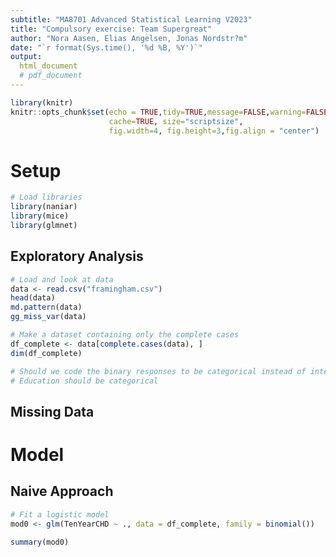 ```yaml
---
subtitle: "MA8701 Advanced Statistical Learning V2023"
title: "Compulsory exercise: Team Supergreat"
author: "Nora Aasen, Elias Angelsen, Jonas Nordstr?m"
date: "`r format(Sys.time(), '%d %B, %Y')`"
output: 
  html_document
  # pdf_document
---
```

  
```r
library(knitr)
knitr::opts_chunk$set(echo = TRUE,tidy=TRUE,message=FALSE,warning=FALSE,strip.white=TRUE,prompt=FALSE,
                      cache=TRUE, size="scriptsize",
                      fig.width=4, fig.height=3,fig.align = "center")
```


# Setup

```r
# Load libraries
library(naniar)
library(mice)
library(glmnet)
```

## Exploratory Analysis
```r
# Load and look at data
data <- read.csv("framingham.csv")
head(data)
md.pattern(data)
gg_miss_var(data)

# Make a dataset containing only the complete cases
df_complete <- data[complete.cases(data), ]
dim(df_complete)

# Should we code the binary responses to be categorical instead of integers? 
# Education should be categorical
```
## Missing Data

# Model

## Naive Approach
```r
# Fit a logistic model
mod0 <- glm(TenYearCHD ~ ., data = df_complete, family = binomial())

summary(mod0)
```